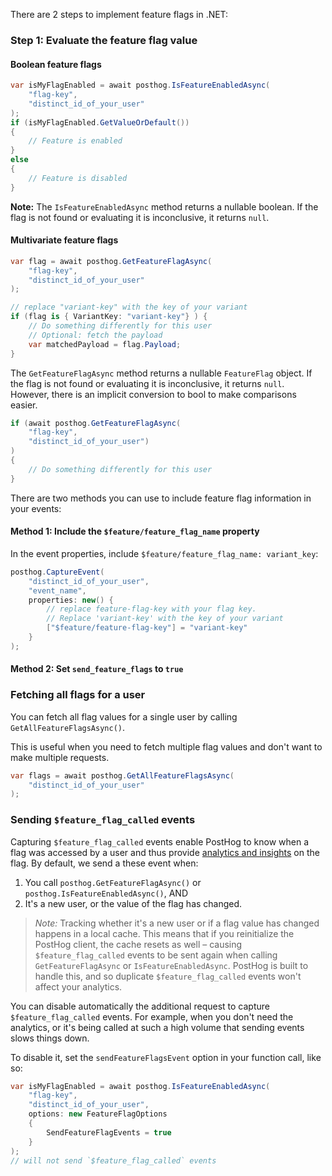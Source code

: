 There are 2 steps to implement feature flags in .NET:

### Step 1: Evaluate the feature flag value

#### Boolean feature flags

```csharp
var isMyFlagEnabled = await posthog.IsFeatureEnabledAsync(
    "flag-key",
    "distinct_id_of_your_user"
);
if (isMyFlagEnabled.GetValueOrDefault())
{
    // Feature is enabled
}
else
{
    // Feature is disabled    
}
```

**Note:** The `IsFeatureEnabledAsync` method returns a nullable boolean. If the flag is not found or evaluating it is inconclusive, it returns `null`.

#### Multivariate feature flags

```csharp
var flag = await posthog.GetFeatureFlagAsync(
    "flag-key",
    "distinct_id_of_your_user"
);

// replace "variant-key" with the key of your variant
if (flag is { VariantKey: "variant-key"} ) {
    // Do something differently for this user
    // Optional: fetch the payload
    var matchedPayload = flag.Payload;
}
```

The `GetFeatureFlagAsync` method returns a nullable `FeatureFlag` object. If the flag is not found or evaluating it is inconclusive, it returns `null`. However, there is an implicit conversion to bool to make comparisons easier.

```csharp
if (await posthog.GetFeatureFlagAsync(
    "flag-key",
    "distinct_id_of_your_user")
)
{
    // Do something differently for this user
}
```


<IncludePropertyInEvents />

There are two methods you can use to include feature flag information in your events:

#### Method 1: Include the `$feature/feature_flag_name` property

 In the event properties, include `$feature/feature_flag_name: variant_key`:

```csharp
posthog.CaptureEvent(
    "distinct_id_of_your_user",
    "event_name",
    properties: new() {
        // replace feature-flag-key with your flag key.
        // Replace 'variant-key' with the key of your variant
        ["$feature/feature-flag-key"] = "variant-key"
    }
);
```

#### Method 2: Set `send_feature_flags` to `true`


<DotNetSetSendFeatureFlagsTrue />

### Fetching all flags for a user

You can fetch all flag values for a single user by calling `GetAllFeatureFlagsAsync()`.

This is useful when you need to fetch multiple flag values and don't want to make multiple requests.

```csharp  
var flags = await posthog.GetAllFeatureFlagsAsync(
    "distinct_id_of_your_user"
);
```

### Sending `$feature_flag_called` events

Capturing `$feature_flag_called` events enable PostHog to know when a flag was accessed by a user and thus provide [analytics and insights](/docs/product-analytics/insights) on the flag. By default, we send a these event when:

1. You call `posthog.GetFeatureFlagAsync()` or `posthog.IsFeatureEnabledAsync()`, AND 
2. It's a new user, or the value of the flag has changed. 

> *Note:* Tracking whether it's a new user or if a flag value has changed happens in a local cache. This means that if you reinitialize the PostHog client, the cache resets as well – causing `$feature_flag_called` events to be sent again when calling `GetFeatureFlagAsync` or `IsFeatureEnabledAsync`. PostHog is built to handle this, and so duplicate `$feature_flag_called` events won't affect your analytics.

You can disable automatically the additional request to capture `$feature_flag_called` events. For example, when you don't need the analytics, or it's being called at such a high volume that sending events slows things down.

To disable it, set the `sendFeatureFlagsEvent` option in your function call, like so:

```csharp
var isMyFlagEnabled = await posthog.IsFeatureEnabledAsync(
    "flag-key", 
    "distinct_id_of_your_user",
    options: new FeatureFlagOptions
    {
        SendFeatureFlagEvents = true
    }
);
// will not send `$feature_flag_called` events
```


<DotNetOverrideServerProperties />
